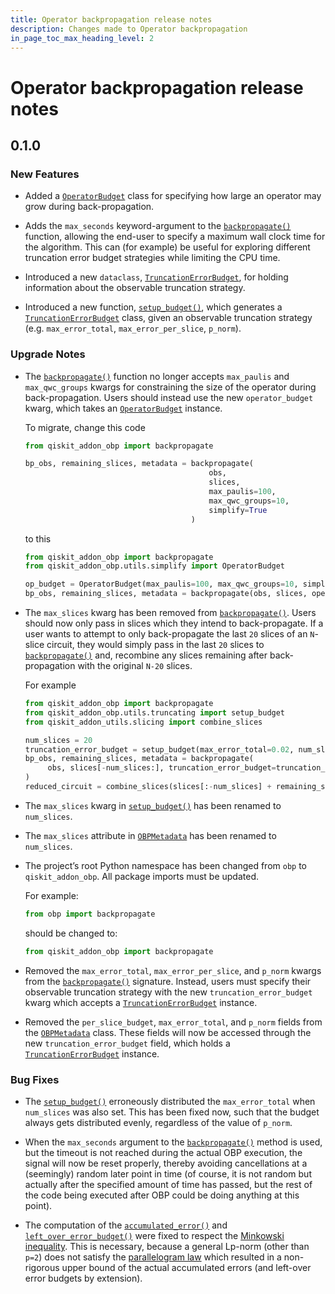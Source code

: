 ```yaml
---
title: Operator backpropagation release notes
description: Changes made to Operator backpropagation
in_page_toc_max_heading_level: 2
---
```


<span id="release-notes" />

<span id="id1" />

# Operator backpropagation release notes

<span id="release-notes-0-1-0" />

<span id="id2" />

## 0.1.0

<span id="release-notes-0-1-0-new-features" />

### New Features

*   Added a [`OperatorBudget`](utils-simplify#operatorbudget "qiskit_addon_obp.utils.simplify.OperatorBudget") class for specifying how large an operator may grow during back-propagation.

*   Adds the `max_seconds` keyword-argument to the [`backpropagate()`](qiskit-addon-obp#backpropagate "qiskit_addon_obp.backpropagate") function, allowing the end-user to specify a maximum wall clock time for the algorithm. This can (for example) be useful for exploring different truncation error budget strategies while limiting the CPU time.

*   Introduced a new `dataclass`, [`TruncationErrorBudget`](utils-truncating#truncationerrorbudget "qiskit_addon_obp.utils.truncating.TruncationErrorBudget"), for holding information about the observable truncation strategy.

*   Introduced a new function, [`setup_budget()`](utils-truncating#setup_budget "qiskit_addon_obp.utils.truncating.setup_budget"), which generates a [`TruncationErrorBudget`](utils-truncating#truncationerrorbudget "qiskit_addon_obp.utils.truncating.TruncationErrorBudget") class, given an observable truncation strategy (e.g. `max_error_total`, `max_error_per_slice`, `p_norm`).

<span id="release-notes-0-1-0-upgrade-notes" />

### Upgrade Notes

*   The [`backpropagate()`](qiskit-addon-obp#backpropagate "qiskit_addon_obp.backpropagate") function no longer accepts `max_paulis` and `max_qwc_groups` kwargs for constraining the size of the operator during back-propagation. Users should instead use the new `operator_budget` kwarg, which takes an [`OperatorBudget`](utils-simplify#operatorbudget "qiskit_addon_obp.utils.simplify.OperatorBudget") instance.

    To migrate, change this code

    ```python
    from qiskit_addon_obp import backpropagate

    bp_obs, remaining_slices, metadata = backpropagate(
                                             obs,
                                             slices,
                                             max_paulis=100,
                                             max_qwc_groups=10,
                                             simplify=True
                                         )
    ```

    to this

    ```python
    from qiskit_addon_obp import backpropagate
    from qiskit_addon_obp.utils.simplify import OperatorBudget

    op_budget = OperatorBudget(max_paulis=100, max_qwc_groups=10, simplify=True)
    bp_obs, remaining_slices, metadata = backpropagate(obs, slices, operator_budget=op_budget)
    ```

*   The `max_slices` kwarg has been removed from [`backpropagate()`](qiskit-addon-obp#backpropagate "qiskit_addon_obp.backpropagate"). Users should now only pass in slices which they intend to back-propagate. If a user wants to attempt to only back-propagate the last `20` slices of an `N`-slice circuit, they would simply pass in the last `20` slices to [`backpropagate()`](qiskit-addon-obp#backpropagate "qiskit_addon_obp.backpropagate") and, recombine any slices remaining after back-propagation with the original `N-20` slices.

    For example

    ```python
    from qiskit_addon_obp import backpropagate
    from qiskit_addon_obp.utils.truncating import setup_budget
    from qiskit_addon_utils.slicing import combine_slices

    num_slices = 20
    truncation_error_budget = setup_budget(max_error_total=0.02, num_slices=num_slices, p_norm=1)
    bp_obs, remaining_slices, metadata = backpropagate(
         obs, slices[-num_slices:], truncation_error_budget=truncation_error_budget
    )
    reduced_circuit = combine_slices(slices[:-num_slices] + remaining_slices)
    ```

*   The `max_slices` kwarg in [`setup_budget()`](utils-truncating#setup_budget "qiskit_addon_obp.utils.truncating.setup_budget") has been renamed to `num_slices`.

*   The `max_slices` attribute in [`OBPMetadata`](utils-metadata-obp-metadata "qiskit_addon_obp.utils.metadata.OBPMetadata") has been renamed to `num_slices`.

*   The project’s root Python namespace has been changed from `obp` to `qiskit_addon_obp`. All package imports must be updated.

    For example:

    ```python
    from obp import backpropagate
    ```

    should be changed to:

    ```python
    from qiskit_addon_obp import backpropagate
    ```

*   Removed the `max_error_total`, `max_error_per_slice`, and `p_norm` kwargs from the [`backpropagate()`](qiskit-addon-obp#backpropagate "qiskit_addon_obp.backpropagate") signature. Instead, users must specify their observable truncation strategy with the new `truncation_error_budget` kwarg which accepts a [`TruncationErrorBudget`](utils-truncating#truncationerrorbudget "qiskit_addon_obp.utils.truncating.TruncationErrorBudget") instance.

*   Removed the `per_slice_budget`, `max_error_total`, and `p_norm` fields from the [`OBPMetadata`](utils-metadata-obp-metadata "qiskit_addon_obp.utils.metadata.OBPMetadata") class. These fields will now be accessed through the new `truncation_error_budget` field, which holds a [`TruncationErrorBudget`](utils-truncating#truncationerrorbudget "qiskit_addon_obp.utils.truncating.TruncationErrorBudget") instance.

<span id="release-notes-0-1-0-bug-fixes" />

### Bug Fixes

*   The [`setup_budget()`](utils-truncating#setup_budget "qiskit_addon_obp.utils.truncating.setup_budget") erroneously distributed the `max_error_total` when `num_slices` was also set. This has been fixed now, such that the budget always gets distributed evenly, regardless of the value of `p_norm`.

*   When the `max_seconds` argument to the [`backpropagate()`](qiskit-addon-obp#backpropagate "qiskit_addon_obp.backpropagate") method is used, but the timeout is not reached during the actual OBP execution, the signal will now be reset properly, thereby avoiding cancellations at a (seemingly) random later point in time (of course, it is not random but actually after the specified amount of time has passed, but the rest of the code being executed after OBP could be doing anything at this point).

*   The computation of the [`accumulated_error()`](utils-metadata-obp-metadata#accumulated_error "qiskit_addon_obp.utils.metadata.OBPMetadata.accumulated_error") and [`left_over_error_budget()`](utils-metadata-obp-metadata#left_over_error_budget "qiskit_addon_obp.utils.metadata.OBPMetadata.left_over_error_budget") were fixed to respect the [Minkowski inequality](https://en.wikipedia.org/wiki/Minkowski_inequality). This is necessary, because a general Lp-norm (other than `p=2`) does not satisfy the [parallelogram law](https://en.wikipedia.org/wiki/Parallelogram_law) which resulted in a non-rigorous upper bound of the actual accumulated errors (and left-over error budgets by extension).

